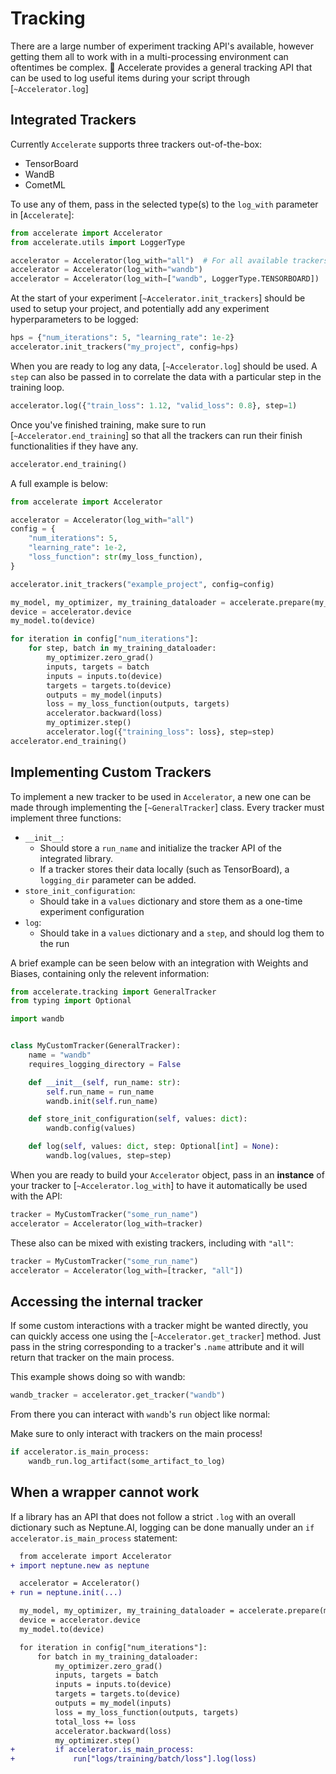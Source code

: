<!--Copyright 2022 The HuggingFace Team. All rights reserved.

Licensed under the Apache License, Version 2.0 (the "License"); you may not use this file except in compliance with
the License. You may obtain a copy of the License at

http://www.apache.org/licenses/LICENSE-2.0

Unless required by applicable law or agreed to in writing, software distributed under the License is distributed on
an "AS IS" BASIS, WITHOUT WARRANTIES OR CONDITIONS OF ANY KIND, either express or implied. See the License for the
specific language governing permissions and limitations under the License.
-->

# Tracking

There are a large number of experiment tracking API's available, however getting them all to work with in a multi-processing environment can oftentimes be complex.
🤗 Accelerate provides a general tracking API that can be used to log useful items during your script through [`~Accelerator.log`]

## Integrated Trackers

Currently `Accelerate` supports three trackers out-of-the-box:

- TensorBoard
- WandB
- CometML

To use any of them, pass in the selected type(s) to the `log_with` parameter in [`Accelerate`]:
```python
from accelerate import Accelerator
from accelerate.utils import LoggerType

accelerator = Accelerator(log_with="all")  # For all available trackers in the environment
accelerator = Accelerator(log_with="wandb")
accelerator = Accelerator(log_with=["wandb", LoggerType.TENSORBOARD])
```

At the start of your experiment [`~Accelerator.init_trackers`] should be used to setup your project, and potentially add any experiment hyperparameters to be logged:
```python
hps = {"num_iterations": 5, "learning_rate": 1e-2}
accelerator.init_trackers("my_project", config=hps)
```

When you are ready to log any data, [`~Accelerator.log`] should be used.
A `step` can also be passed in to correlate the data with a particular step in the training loop.
```python
accelerator.log({"train_loss": 1.12, "valid_loss": 0.8}, step=1)
```

Once you've finished training, make sure to run [`~Accelerator.end_training`] so that all the trackers can run their finish functionalities if they have any.
```python
accelerator.end_training()
```


A full example is below:
```python
from accelerate import Accelerator

accelerator = Accelerator(log_with="all")
config = {
    "num_iterations": 5,
    "learning_rate": 1e-2,
    "loss_function": str(my_loss_function),
}

accelerator.init_trackers("example_project", config=config)

my_model, my_optimizer, my_training_dataloader = accelerate.prepare(my_model, my_optimizer, my_training_dataloader)
device = accelerator.device
my_model.to(device)

for iteration in config["num_iterations"]:
    for step, batch in my_training_dataloader:
        my_optimizer.zero_grad()
        inputs, targets = batch
        inputs = inputs.to(device)
        targets = targets.to(device)
        outputs = my_model(inputs)
        loss = my_loss_function(outputs, targets)
        accelerator.backward(loss)
        my_optimizer.step()
        accelerator.log({"training_loss": loss}, step=step)
accelerator.end_training()
```


## Implementing Custom Trackers

To implement a new tracker to be used in `Accelerator`, a new one can be made through implementing the [`~GeneralTracker`] class.
Every tracker must implement three functions:
  - `__init__`: 
    - Should store a `run_name` and initialize the tracker API of the integrated library. 
    - If a tracker stores their data locally (such as TensorBoard), a `logging_dir` parameter can be added.
  - `store_init_configuration`: 
    - Should take in a `values` dictionary and store them as a one-time experiment configuration
  - `log`: 
    - Should take in a `values` dictionary and a `step`, and should log them to the run

A brief example can be seen below with an integration with Weights and Biases, containing only the relevent information:
```python
from accelerate.tracking import GeneralTracker
from typing import Optional

import wandb


class MyCustomTracker(GeneralTracker):
    name = "wandb"
    requires_logging_directory = False

    def __init__(self, run_name: str):
        self.run_name = run_name
        wandb.init(self.run_name)

    def store_init_configuration(self, values: dict):
        wandb.config(values)

    def log(self, values: dict, step: Optional[int] = None):
        wandb.log(values, step=step)
```

When you are ready to build your `Accelerator` object, pass in an **instance** of your tracker to [`~Accelerator.log_with`] to have it automatically
be used with the API:

```python
tracker = MyCustomTracker("some_run_name")
accelerator = Accelerator(log_with=tracker)
```

These also can be mixed with existing trackers, including with `"all"`:

```python
tracker = MyCustomTracker("some_run_name")
accelerator = Accelerator(log_with=[tracker, "all"])
```

## Accessing the internal tracker 

If some custom interactions with a tracker might be wanted directly, you can quickly access one using the 
[`~Accelerator.get_tracker`] method. Just pass in the string corresponding to a tracker's `.name` attribute 
and it will return that tracker on the main process.

This example shows doing so with wandb:

```python
wandb_tracker = accelerator.get_tracker("wandb")
```

From there you can interact with `wandb`'s `run` object like normal:

<Tip warning={true}>
  Make sure to only interact with trackers on the main process!
</Tip>


```python
if accelerator.is_main_process:
    wandb_run.log_artifact(some_artifact_to_log)
```

## When a wrapper cannot work

If a library has an API that does not follow a strict `.log` with an overall dictionary such as Neptune.AI, logging can be done manually under an `if accelerator.is_main_process` statement:
```diff
  from accelerate import Accelerator
+ import neptune.new as neptune

  accelerator = Accelerator()
+ run = neptune.init(...)

  my_model, my_optimizer, my_training_dataloader = accelerate.prepare(my_model, my_optimizer, my_training_dataloader)
  device = accelerator.device
  my_model.to(device)

  for iteration in config["num_iterations"]:
      for batch in my_training_dataloader:
          my_optimizer.zero_grad()
          inputs, targets = batch
          inputs = inputs.to(device)
          targets = targets.to(device)
          outputs = my_model(inputs)
          loss = my_loss_function(outputs, targets)
          total_loss += loss
          accelerator.backward(loss)
          my_optimizer.step()
+         if accelerator.is_main_process:
+             run["logs/training/batch/loss"].log(loss)
```
